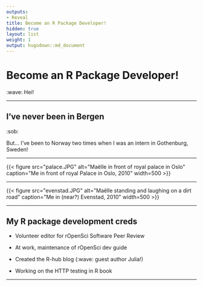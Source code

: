```yaml
---
outputs:
- Reveal
title: Become an R Package Developer!
hidden: true
layout: list
weight: 1
output: hugodown::md_document
---
```


# Become an R Package Developer!

:wave: Hei!

---

## I've never been in Bergen

:sob:

But... I've been to Norway two times when I was an intern in Gothenburg, Sweden!

---

```{=html}
{{< figure src="palace.JPG" alt="Maëlle in front of royal palace in Oslo" caption="Me in front of royal Palace in Oslo, 2010" width=500 >}}
```

---

```{=html}
{{< figure src="evenstad.JPG" alt="Maëlle standing and laughing on a dirt road" caption="Me in (near?) Evenstad, 2010" width=500 >}}
```
---

## My R package development creds

* Volunteer editor for rOpenSci Software Peer Review

* At work, maintenance of rOpenSci dev guide

* Created the R-hub blog (:wave: guest author Julia!)

* Working on the HTTP testing in R book


---

